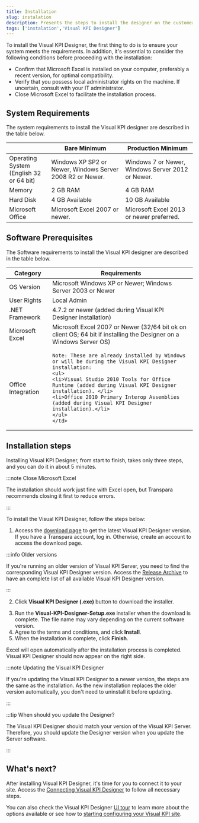 ```yaml
---
title: Installation
slug: instalation
description: Presents the steps to install the designer on the customer machine.
tags: ['instalation','Visual KPI Designer']
---
```



To install the Visual KPI Designer, the first thing to do is to ensure your system meets the requirements. In addition, it's essential to consider the following conditions before proceeding with the installation:

- Confirm that Microsoft Excel is installed on your computer, preferably a recent version, for optimal compatibility. 
- Verify that you possess local administrator rights on the machine. If uncertain, consult with your IT administrator. 
- Close Microsoft Excel to facilitate the installation process. 

## System Requirements

The system requirements to install the Visual KPI designer are described in the table below.

<table>
<thead>
  <tr>
    <th></th>
    <th>Bare Minimum</th>
    <th>Production Minimum</th>
  </tr>
</thead>
<tbody>
  <tr>
    <td>Operating System <br/>(English 32 or 64 bit)</td>
    <td>Windows XP SP2 or Newer, Windows Server 2008 R2 or Newer.</td>
    <td>Windows 7 or Newer, Windows Server 2012 or Newer.</td>
  </tr>
  <tr>
    <td>Memory</td>
    <td>2 GB RAM</td>
    <td>4 GB RAM</td>
  </tr>
  <tr>
    <td>Hard Disk</td>
    <td>4 GB Available</td>
    <td>10 GB Available</td>
  </tr>
  <tr>
    <td>Microsoft Office</td>
    <td>Microsoft Excel 2007 or newer.</td>
    <td>Microsoft Excel 2013 or newer preferred.</td>
  </tr>
</tbody>
</table>

## Software Prerequisites

The Software requirements to install the Visual KPI designer are described in the table below.

<table>
<thead>
  <tr>
    <th>Category</th>
    <th>Requirements</th>
  </tr>
</thead>
<tbody>
  <tr>
    <td>OS Version</td>
    <td>Microsoft Windows XP or Newer; Windows Server 2003 or Newer</td>
  </tr>
  <tr>
    <td>User Rights</td>
    <td>Local Admin</td>
  </tr>
  <tr>
    <td>.NET Framework</td>
    <td>4.7.2 or newer (added during Visual KPI Designer installation)</td>
  </tr>
  <tr>
    <td>Microsoft Excel</td>
    <td>Microsoft Excel 2007 or Newer (32/64 bit ok on client OS; 64 bit if installing the Designer on a Windows Server OS)</td>
  </tr>
  <tr>
    <td>Office Integration</td>
    <td>
    
    Note: These are already installed by Windows or will be during the Visual KPI Designer installation:    
    <ul> 
    <li>Visual Studio 2010 Tools for Office Runtime (added during Visual KPI Designer installation). </li>
    <li>Office 2010 Primary Interop Assemblies (added during Visual KPI Designer installation).</li>
    </ul>
    </td>
  </tr>
</tbody>
</table>

## Installation steps

Installing Visual KPI Designer, from start to finish, takes only three steps, and you can do it in about 5 minutes. 

:::note Close Microsoft Excel

The installation should work just fine with Excel open, but Transpara recommends closing it first to reduce errors.

:::

To install the Visual KPI Designer, follow the steps below:

1. Access the [download page](https://www.transpara.com/software-downloads/) to get the latest Visual KPI Designer version. If you have a Transpara account, log in. Otherwise, create an account to access the download page.

:::info Older versions

If you're running an older version of Visual KPI Server, you need to find the corresponding Visual KPI Designer version. Access the [Release Archive](https://www.transpara.com/download-archive/) to have an complete list of all available Visual KPI Designer version.

:::

2. Click **Visual KPI Designer (.exe)** button to download the installer.

<StylizedImage
  imgURL="img/docs/designer/getting-started/installation-downloadbutton.png"
  alt="Installation Download Button"
/>

3. Run the **Visual-KPI-Designer-Setup.exe** installer when the download is complete. The file name may vary depending on the current software version.
4. Agree to the terms and conditions, and click **Install**.
5. When the installation is complete, click **Finish**.

Excel will open  automatically after the installation process is completed. Visual KPI  Designer should now appear on the right side.

:::note Updating the Visual KPI Designer

If you're updating the Visual KPI Designer to a newer version, the steps are the same as the installation. As the new installation replaces the older version automatically, you don't need to uninstall it before updating. 

:::

:::tip When should you update the Designer?

The Visual KPI Designer should match your version of the Visual KPI Server. Therefore, you should update the Designer version when you update the Server software.

::: 

## What's next?

After installing Visual KPI Designer, it's time for you to connect it to your site. Access the [Connecting Visual KPI Designer](/docs/visual-kpi-design/installation-and-setup/connecting) to follow all necessary steps.

You can also check the Visual KPI Designer [UI tour](docs/visual-kpi-design/installation-and-setup/ui-tour) to learn more about the options available or see how to [starting configuring your Visual KPI site](docs/visual-kpi-design/installation-and-setup/basic-setup).




